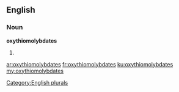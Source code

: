 ==English==

===Noun===
'''oxythiomolybdates'''

# {{plural of|oxythiomolybdate}}

[[Category:English plurals]]

[[ar:oxythiomolybdates]]
[[fr:oxythiomolybdates]]
[[ku:oxythiomolybdates]]
[[my:oxythiomolybdates]]